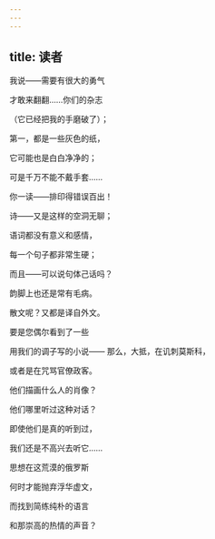 ```yaml
---
---
---
```

title: 读者
---




我说——需要有很大的勇气

才敢来翻翻……你们的杂志

（它已经把我的手磨破了）；

第一，都是一些灰色的纸，

它可能也是白白净净的；

可是千万不能不戴手套……

你一读——排印得错误百出！

诗——又是这样的空洞无聊；

语词都没有意义和感情，

每一个句子都非常生硬；

而且——可以说句体己话吗？

韵脚上也还是常有毛病。

散文呢？又都是译自外文。

要是您偶尔看到了一些

用我们的调子写的小说—— 那么，大抵，在讥刺莫斯科，

或者是在咒骂官僚政客。

他们描画什么人的肖像？

他们哪里听过这种对话？

即使他们是真的听到过，

我们还是不高兴去听它……

思想在这荒漠的俄罗斯

何时才能抛弃浮华虚文，

而找到简练纯朴的语言

和那崇高的热情的声音？